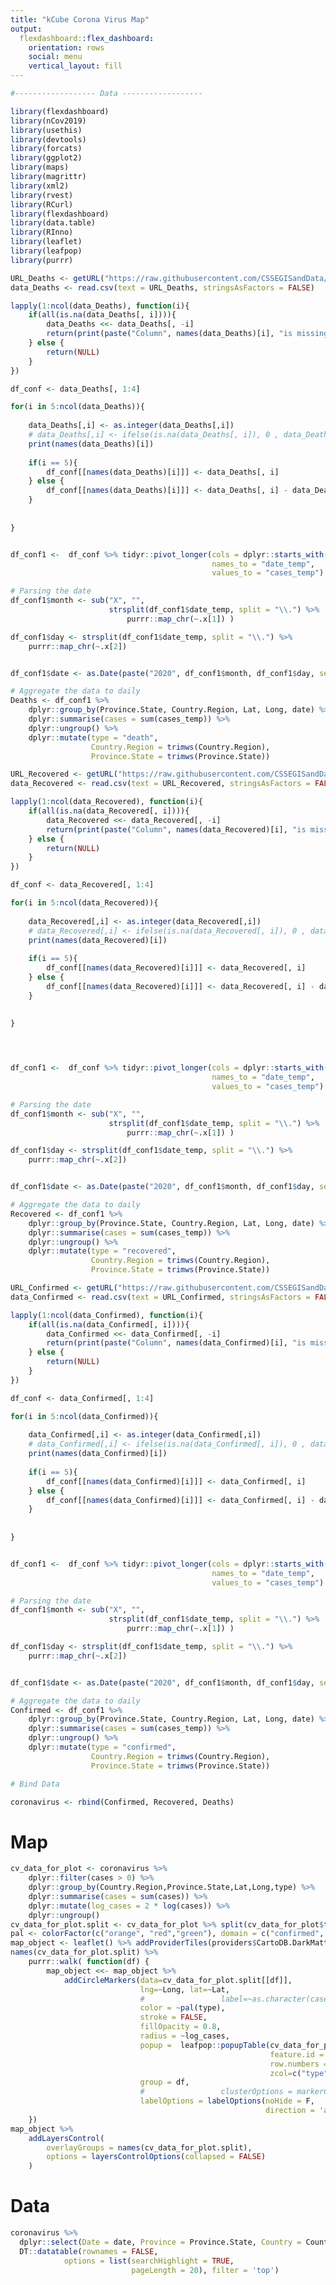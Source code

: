 ```yaml
---
title: "kCube Corona Virus Map"
output: 
  flexdashboard::flex_dashboard:
    orientation: rows
    social: menu
    vertical_layout: fill
---
```


```r

#------------------ Data ------------------

library(flexdashboard)
library(nCov2019)
library(usethis)
library(devtools)
library(forcats)
library(ggplot2)
library(maps)
library(magrittr)
library(xml2)
library(rvest)
library(RCurl)
library(flexdashboard)
library(data.table)
library(RInno)
library(leaflet)
library(leafpop)
library(purrr)

URL_Deaths <- getURL("https://raw.githubusercontent.com/CSSEGISandData/COVID-19/master/csse_covid_19_data/csse_covid_19_time_series/time_series_19-covid-Deaths.csv")
data_Deaths <- read.csv(text = URL_Deaths, stringsAsFactors = FALSE)

lapply(1:ncol(data_Deaths), function(i){
    if(all(is.na(data_Deaths[, i]))){
        data_Deaths <<- data_Deaths[, -i]
        return(print(paste("Column", names(data_Deaths)[i], "is missing", sep = " ")))
    } else {
        return(NULL)
    }
})

df_conf <- data_Deaths[, 1:4]

for(i in 5:ncol(data_Deaths)){
    
    data_Deaths[,i] <- as.integer(data_Deaths[,i])
    # data_Deaths[,i] <- ifelse(is.na(data_Deaths[, i]), 0 , data_Deaths[, i])
    print(names(data_Deaths)[i])
    
    if(i == 5){
        df_conf[[names(data_Deaths)[i]]] <- data_Deaths[, i]
    } else {
        df_conf[[names(data_Deaths)[i]]] <- data_Deaths[, i] - data_Deaths[, i - 1]
    }
    
    
}


df_conf1 <-  df_conf %>% tidyr::pivot_longer(cols = dplyr::starts_with("X"),
                                             names_to = "date_temp",
                                             values_to = "cases_temp")

# Parsing the date
df_conf1$month <- sub("X", "",
                      strsplit(df_conf1$date_temp, split = "\\.") %>%
                          purrr::map_chr(~.x[1]) )

df_conf1$day <- strsplit(df_conf1$date_temp, split = "\\.") %>%
    purrr::map_chr(~.x[2])


df_conf1$date <- as.Date(paste("2020", df_conf1$month, df_conf1$day, sep = "-"))

# Aggregate the data to daily
Deaths <- df_conf1 %>%
    dplyr::group_by(Province.State, Country.Region, Lat, Long, date) %>%
    dplyr::summarise(cases = sum(cases_temp)) %>%
    dplyr::ungroup() %>%
    dplyr::mutate(type = "death",
                  Country.Region = trimws(Country.Region),
                  Province.State = trimws(Province.State))

URL_Recovered <- getURL("https://raw.githubusercontent.com/CSSEGISandData/COVID-19/master/csse_covid_19_data/csse_covid_19_time_series/time_series_19-covid-Recovered.csv")
data_Recovered <- read.csv(text = URL_Recovered, stringsAsFactors = FALSE)

lapply(1:ncol(data_Recovered), function(i){
    if(all(is.na(data_Recovered[, i]))){
        data_Recovered <<- data_Recovered[, -i]
        return(print(paste("Column", names(data_Recovered)[i], "is missing", sep = " ")))
    } else {
        return(NULL)
    }
})

df_conf <- data_Recovered[, 1:4]

for(i in 5:ncol(data_Recovered)){
    
    data_Recovered[,i] <- as.integer(data_Recovered[,i])
    # data_Recovered[,i] <- ifelse(is.na(data_Recovered[, i]), 0 , data_Recovered[, i])
    print(names(data_Recovered)[i])
    
    if(i == 5){
        df_conf[[names(data_Recovered)[i]]] <- data_Recovered[, i]
    } else {
        df_conf[[names(data_Recovered)[i]]] <- data_Recovered[, i] - data_Recovered[, i - 1]
    }
    
    
}




df_conf1 <-  df_conf %>% tidyr::pivot_longer(cols = dplyr::starts_with("X"),
                                             names_to = "date_temp",
                                             values_to = "cases_temp")

# Parsing the date
df_conf1$month <- sub("X", "",
                      strsplit(df_conf1$date_temp, split = "\\.") %>%
                          purrr::map_chr(~.x[1]) )

df_conf1$day <- strsplit(df_conf1$date_temp, split = "\\.") %>%
    purrr::map_chr(~.x[2])


df_conf1$date <- as.Date(paste("2020", df_conf1$month, df_conf1$day, sep = "-"))

# Aggregate the data to daily
Recovered <- df_conf1 %>%
    dplyr::group_by(Province.State, Country.Region, Lat, Long, date) %>%
    dplyr::summarise(cases = sum(cases_temp)) %>%
    dplyr::ungroup() %>%
    dplyr::mutate(type = "recovered",
                  Country.Region = trimws(Country.Region),
                  Province.State = trimws(Province.State))

URL_Confirmed <- getURL("https://raw.githubusercontent.com/CSSEGISandData/COVID-19/master/csse_covid_19_data/csse_covid_19_time_series/time_series_19-covid-Confirmed.csv")
data_Confirmed <- read.csv(text = URL_Confirmed, stringsAsFactors = FALSE)

lapply(1:ncol(data_Confirmed), function(i){
    if(all(is.na(data_Confirmed[, i]))){
        data_Confirmed <<- data_Confirmed[, -i]
        return(print(paste("Column", names(data_Confirmed)[i], "is missing", sep = " ")))
    } else {
        return(NULL)
    }
})

df_conf <- data_Confirmed[, 1:4]

for(i in 5:ncol(data_Confirmed)){
    
    data_Confirmed[,i] <- as.integer(data_Confirmed[,i])
    # data_Confirmed[,i] <- ifelse(is.na(data_Confirmed[, i]), 0 , data_Confirmed[, i])
    print(names(data_Confirmed)[i])
    
    if(i == 5){
        df_conf[[names(data_Confirmed)[i]]] <- data_Confirmed[, i]
    } else {
        df_conf[[names(data_Confirmed)[i]]] <- data_Confirmed[, i] - data_Confirmed[, i - 1]
    }
    
    
}


df_conf1 <-  df_conf %>% tidyr::pivot_longer(cols = dplyr::starts_with("X"),
                                             names_to = "date_temp",
                                             values_to = "cases_temp")

# Parsing the date
df_conf1$month <- sub("X", "",
                      strsplit(df_conf1$date_temp, split = "\\.") %>%
                          purrr::map_chr(~.x[1]) )

df_conf1$day <- strsplit(df_conf1$date_temp, split = "\\.") %>%
    purrr::map_chr(~.x[2])


df_conf1$date <- as.Date(paste("2020", df_conf1$month, df_conf1$day, sep = "-"))

# Aggregate the data to daily
Confirmed <- df_conf1 %>%
    dplyr::group_by(Province.State, Country.Region, Lat, Long, date) %>%
    dplyr::summarise(cases = sum(cases_temp)) %>%
    dplyr::ungroup() %>%
    dplyr::mutate(type = "confirmed",
                  Country.Region = trimws(Country.Region),
                  Province.State = trimws(Province.State))

# Bind Data

coronavirus <- rbind(Confirmed, Recovered, Deaths)
```

Map
=======================================================================

```r
cv_data_for_plot <- coronavirus %>% 
    dplyr::filter(cases > 0) %>% 
    dplyr::group_by(Country.Region,Province.State,Lat,Long,type) %>% 
    dplyr::summarise(cases = sum(cases)) %>% 
    dplyr::mutate(log_cases = 2 * log(cases)) %>% 
    dplyr::ungroup()
cv_data_for_plot.split <- cv_data_for_plot %>% split(cv_data_for_plot$type)
pal <- colorFactor(c("orange", "red","green"), domain = c("confirmed", "death","recovered"))
map_object <- leaflet() %>% addProviderTiles(providers$CartoDB.DarkMatter)
names(cv_data_for_plot.split) %>%
    purrr::walk( function(df) {
        map_object <<- map_object %>%
            addCircleMarkers(data=cv_data_for_plot.split[[df]],
                             lng=~Long, lat=~Lat,
                             #                 label=~as.character(cases),
                             color = ~pal(type),
                             stroke = FALSE,
                             fillOpacity = 0.8,
                             radius = ~log_cases,
                             popup =  leafpop::popupTable(cv_data_for_plot.split[[df]],
                                                          feature.id = FALSE,
                                                          row.numbers = FALSE,
                                                          zcol=c("type","cases","Country.Region","Province.State")),
                             group = df,
                             #                 clusterOptions = markerClusterOptions(removeOutsideVisibleBounds = F),
                             labelOptions = labelOptions(noHide = F,
                                                         direction = 'auto'))
    })
map_object %>%
    addLayersControl(
        overlayGroups = names(cv_data_for_plot.split),
        options = layersControlOptions(collapsed = FALSE)
    )
```

Data
=======================================================================

```r
coronavirus %>% 
  dplyr::select(Date = date, Province = Province.State, Country = Country.Region, `Case Type` = type, `Number of Cases` = cases) %>%
  DT::datatable(rownames = FALSE,
            options = list(searchHighlight = TRUE, 
                           pageLength = 20), filter = 'top')
```



